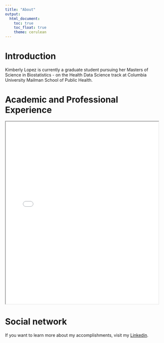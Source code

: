 ```yaml
---
title: "About"
output: 
  html_document:
    toc: true
    toc_float: true
    theme: cerulean
---
```


# Introduction 

Kimberly Lopez is currently a graduate student pursuing her Masters of Science in Biostatistics - on the Health Data Science track at Columbia University Mailman School of Public Health.

# Academic and Professional Experience

<iframe src="Lopez_Kimberly_CV (2024).docx.pdf" width="100%" height="600px"></iframe>


# Social network
If you want to learn more about my accomplishments, visit my [Linkedin](https://www.linkedin.com/in/kimberly-palaguachi-lopez2024).




